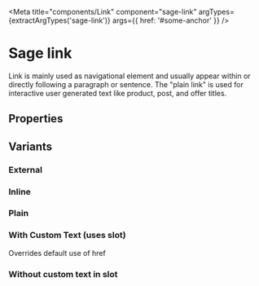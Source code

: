 


<Meta title="components/Link" component="sage-link" argTypes={extractArgTypes('sage-link')} args={{ href: '#some-anchor' }} />

# Sage link

<p>
  Link is mainly used as navigational element and usually appear within or directly following a paragraph or sentence. The "plain link" is used for interactive user generated text
  like product, post, and offer titles.
</p>

## Properties

<ArgsTable of="sage-link" />

## Variants

### External

<Story story={stories.External} />

<Canvas>
  <sage-link href="#some-anchor" external="true"></sage-link>
</Canvas>

### Inline

<Story story={stories.Inline} />

<Canvas>
  <sage-link href="https://www.google.com"></sage-link>
</Canvas>

### Plain

<Story story={stories.Plain} />

<Canvas>
  <sage-link href="#some-anchor" variant="plain"></sage-link>
</Canvas>

### With Custom Text (uses slot)

<Story story={stories.WithCustomText} />

<Canvas>
  <sage-link href="#some-anchor">Overrides default use of href</sage-link>
</Canvas>

### Without custom text in slot

<Story story={stories.WithoutCustomTextInSlot} />

<Canvas>
  <sage-link href="#some-anchor"></sage-link>
</Canvas>
